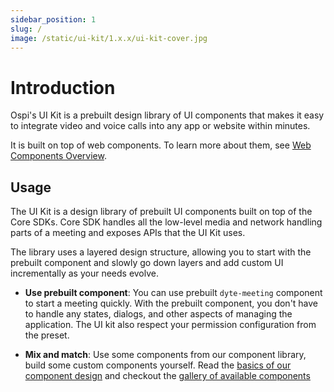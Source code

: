 ```yaml
---
sidebar_position: 1
slug: /
image: /static/ui-kit/1.x.x/ui-kit-cover.jpg
---
```


# Introduction

Ospi's UI Kit is a prebuilt design library of UI components that makes it easy
to integrate video and voice calls into any app or website within minutes.

It is built on top of web components. To learn more about them, see [Web Components Overview](https://www.webcomponents.org/introduction).

## Usage

The UI Kit is a design library of prebuilt UI components built on top of the
Core SDKs. Core SDK handles all the low-level media and network handling parts
of a meeting and exposes APIs that the UI Kit uses.

The library uses a layered design structure, allowing you to start with the prebuilt component and slowly go down layers and add custom UI incrementally as your needs evolve.

- **Use prebuilt component**: You can use prebuilt `dyte-meeting` component to
  start a meeting quickly. With the prebuilt component, you don't have to handle any states, dialogs, and other aspects of managing the application. The UI kit
  also respect your permission configuration from the preset.

- **Mix and match**: Use some components from our component library, build some custom components yourself. Read the [basics of our component design](/ui-kit/basics/components-basics) and checkout the [gallery of available components](/ui-kit/components)

<head>
  <title>UI Kit Introduction</title>
</head>
